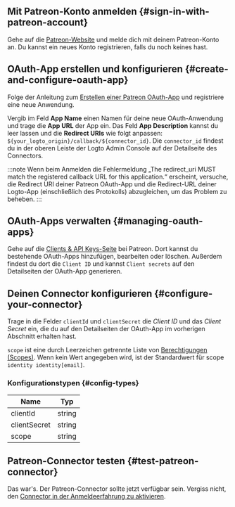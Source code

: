 ## Mit Patreon-Konto anmelden \{#sign-in-with-patreon-account}

Gehe auf die [Patreon-Website](https://www.patreon.com/) und melde dich mit deinem Patreon-Konto an. Du kannst ein neues Konto registrieren, falls du noch keines hast.

## OAuth-App erstellen und konfigurieren \{#create-and-configure-oauth-app}

Folge der Anleitung zum [Erstellen einer Patreon OAuth-App](https://www.patreon.com/portal/registration/register-clients) und registriere eine neue Anwendung.

Vergib im Feld **App Name** einen Namen für deine neue OAuth-Anwendung und trage die **App URL** der App ein. Das Feld **App Description** kannst du leer lassen und die **Redirect URIs** wie folgt anpassen: `${your_logto_origin}/callback/${connector_id}`. Die `connector_id` findest du in der oberen Leiste der Logto Admin Console auf der Detailseite des Connectors.

:::note
Wenn beim Anmelden die Fehlermeldung „The redirect_uri MUST match the registered callback URL for this application.“ erscheint, versuche, die Redirect URI deiner Patreon OAuth-App und die Redirect-URL deiner Logto-App (einschließlich des Protokolls) abzugleichen, um das Problem zu beheben.
:::

## OAuth-Apps verwalten \{#managing-oauth-apps}

Gehe auf die [Clients & API Keys-Seite](https://www.patreon.com/portal/registration/register-clients) bei Patreon. Dort kannst du bestehende OAuth-Apps hinzufügen, bearbeiten oder löschen. Außerdem findest du dort die `Client ID` und kannst `Client secrets` auf den Detailseiten der OAuth-App generieren.

## Deinen Connector konfigurieren \{#configure-your-connector}

Trage in die Felder `clientId` und `clientSecret` die _Client ID_ und das _Client Secret_ ein, die du auf den Detailseiten der OAuth-App im vorherigen Abschnitt erhalten hast.

`scope` ist eine durch Leerzeichen getrennte Liste von [Berechtigungen (Scopes)](https://docs.patreon.com/#scopes). Wenn kein Wert angegeben wird, ist der Standardwert für scope `identity identity[email]`.

### Konfigurationstypen \{#config-types}

| Name         | Typ    |
| ------------ | ------ |
| clientId     | string |
| clientSecret | string |
| scope        | string |

## Patreon-Connector testen \{#test-patreon-connector}

Das war's. Der Patreon-Connector sollte jetzt verfügbar sein. Vergiss nicht, den [Connector in der Anmeldeerfahrung zu aktivieren](https://docs.logto.io/docs/recipes/configure-connectors/social-connector/enable-social-sign-in/).
